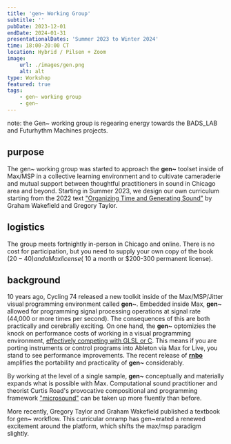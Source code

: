 ```yaml
---
title: 'gen~ Working Group'
subtitle: ''
pubDate: 2023-12-01
endDate: 2024-01-31
presentationalDates: 'Summer 2023 to Winter 2024'
time: 18:00-20:00 CT
location: Hybrid / Pilsen + Zoom
image:
    url: ./images/gen.png
    alt: alt
type: Workshop
featured: true
tags:
    - gen~ working group
    - gen~
---
```



<LinkButton text="GET INVOLVED" url="https://forms.gle/hksGKK8qdc2H3D6p8" />

note: the Gen~ working group is regearing energy towards the BADS_LAB and Futurhythm Machines projects.

## purpose

The gen~ working group was started to approach the **gen~** toolset inside of Max/MSP in a collective learning environment and to cultivate cameraderie and mutual support between thoughtful practitioners in sound in Chicago area and beyond. Starting in Summer 2023, we design our own curriculum starting from the 2022 text ["Organizing Time and Generating Sound"](https://cycling74.com/books/go) by Graham Wakefield and Gregory Taylor.

## logistics

The group meets fortnightly in-person in Chicago and online. There is no cost for participation, but you need to supply your own copy of the book ($20-40) and a Max license (~$10 a month or $200-300 permanent license).

## background

10 years ago, Cycling 74 released a new toolkit inside of the Max/MSP/Jitter visual programming environment called **gen~**. Embedded inside Max, **gen~** allowed for programming signal processing operations at signal rate (44,000 or more times per second). The consequences of this are both practically and cerebrally exciting. On one hand, the **gen~** optomizies the knock on performance costs of working in a visual programming environment, [effectively competing with GLSL or C](https://docs.cycling74.com/max8/vignettes/gen_overview). This means if you are porting instruments or control programs into Ableton via Max for Live, you stand to see performance improvements. The recent release of [**rnbo**](https://rnbo.cycling74.com/) amplifies the portability and practicality of **gen~** considerably.

By working at the level of a single sample, **gen~** conceptually and materially expands what is possible with Max. Computational sound practitioner and theorist Curtis Road's provocative compositional and programming framework ["microsound"](https://monoskop.org/images/d/d1/Roads_Curtis_Microsound.pdf) can be taken up more fluently than before.

More recently, Gregory Taylor and Graham Wakefield published a textbook for gen~ workflow. This curricular onramp has gen~erated a renewed excitement around the platform, which shifts the max/msp paradigm slightly.
